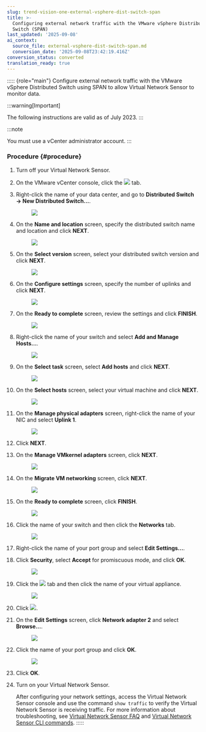 ```yaml
---
slug: trend-vision-one-external-vsphere-dist-switch-span
title: >-
  Configuring external network traffic with the VMware vSphere Distributed
  Switch (SPAN)
last_updated: '2025-09-08'
ai_context:
  source_file: external-vsphere-dist-switch-span.md
  conversion_date: '2025-09-08T23:42:19.416Z'
conversion_status: converted
translation_ready: true
---
```


::::: {role="main"}
Configure external network traffic with the VMware vSphere Distributed Switch using SPAN to allow Virtual Network Sensor to monitor data.

:::warning[Important]

The following instructions are valid as of July 2023.
:::

:::note

You must use a vCenter administrator account.
:::

### Procedure {#procedure}

1.  Turn off your Virtual Network Sensor.

2.  On the VMware vCenter console, click the ![](/images/circle_icon=GUID-20230729150101.webp) tab.

3.  Right-click the name of your data center, and go to **Distributed Switch → New Distributed Switch...**.

    <figure>
    <img src="./images/External_VDS_SPAN1=GUID-20230729143431.webp" />
    </figure>

4.  On the **Name and location** screen, specify the distributed switch name and location and click **NEXT**.

    <figure>
    <img src="./images/External_VDS_SPAN2=GUID-20230729143432.webp" />
    </figure>

5.  On the **Select version** screen, select your distributed switch version and click **NEXT**.

    <figure>
    <img src="./images/External_VDS_SPAN3=GUID-20230729143433.webp" />
    </figure>

6.  On the **Configure settings** screen, specify the number of uplinks and click **NEXT**.

    <figure>
    <img src="./images/External_VDS_SPAN4=GUID-20230729143434.webp" />
    </figure>

7.  On the **Ready to complete** screen, review the settings and click **FINISH**.

    <figure>
    <img src="./images/External_VDS_SPAN5=GUID-20230729143435.webp" />
    </figure>

8.  Right-click the name of your switch and select **Add and Manage Hosts...**.

    <figure>
    <img src="./images/External_VDS_SPAN6=GUID-20230729143436.webp" />
    </figure>

9.  On the **Select task** screen, select **Add hosts** and click **NEXT**.

    <figure>
    <img src="./images/External_VDS_SPAN7=GUID-20230729143437.webp" />
    </figure>

10. On the **Select hosts** screen, select your virtual machine and click **NEXT**.

    <figure>
    <img src="./images/External_VDS_SPAN8=GUID-20230729143438.webp" />
    </figure>

11. On the **Manage physical adapters** screen, right-click the name of your NIC and select **Uplink 1**.

    <figure>
    <img src="./images/External_VDS_SPAN9=GUID-20230729143439.webp" />
    </figure>

12. Click **NEXT**.

13. On the **Manage VMkernel adapters** screen, click **NEXT**.

    <figure>
    <img src="./images/External_VDS_SPAN10=GUID-20230729143410.webp" />
    </figure>

14. On the **Migrate VM networking** screen, click **NEXT**.

    <figure>
    <img src="./images/External_VDS_SPAN11=GUID-20230729143411.webp" />
    </figure>

15. On the **Ready to complete** screen, click **FINISH**.

    <figure>
    <img src="./images/External_VDS_SPAN12=GUID-20230729143412.webp" />
    </figure>

16. Click the name of your switch and then click the **Networks** tab.

    <figure>
    <img src="./images/External_VDS_SPAN13=GUID-20230729143413.webp" />
    </figure>

17. Right-click the name of your port group and select **Edit Settings...**.

18. Click **Security**, select **Accept** for promiscuous mode, and click **OK**.

    <figure>
    <img src="./images/External_VDS_SPAN14=GUID-20230729143414.webp" />
    </figure>

19. Click the ![](/images/VMware_vCenter_server_icon=GUID-20230329175050.webp) tab and then click the name of your virtual appliance.

    <figure>
    <img src="./images/External_VDS_SPAN15=GUID-20230729143415.webp" />
    </figure>

20. Click ![](/images/edit_settings_icon=GUID-20230729150707.webp).

21. On the **Edit Settings** screen, click **Network adapter 2** and select **Browse...**.

    <figure>
    <img src="./images/External_VDS_SPAN16=GUID-20230729143416.webp" />
    </figure>

22. Click the name of your port group and click **OK**.

    <figure>
    <img src="./images/External_VDS_SPAN17=GUID-20230729143417.webp" />
    </figure>

23. Click **OK**.

24. Turn on your Virtual Network Sensor.

    After configuring your network settings, access the Virtual Network Sensor console and use the command `show traffic` to verify the Virtual Network Sensor is receiving traffic. For more information about troubleshooting, see [Virtual Network Sensor FAQ](virtual-network-sensor-faqs.mdx) and [Virtual Network Sensor CLI commands](virtual-network-sensor-cli-commands.mdx).
:::::
